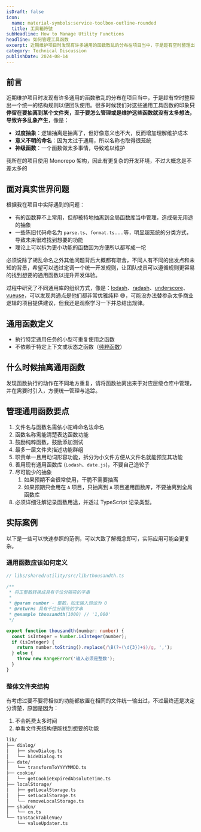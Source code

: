 ```yaml
---
isDraft: false
icon:
  name: material-symbols:service-toolbox-outline-rounded
  title: 工具箱符號
subHeadline: How to Manage Utility Functions
headline: 如何管理工具函数
excerpt: 近期维护项目时发现有许多通用的函数散乱的分布在项目当中，于是趁有空时整理出一个统一的结构规则以便团队使用。很多时候我们对这些通用工具函数的印象只停留在要抽离到某个文件夹，至于要怎么管理或是维护这些函数就没有太多想法，导致许多乱象产生，像是：过度抽象、意义不明的命名、神级函数。
category: Technical Discussion
publishDate: 2024-08-14
---
```


## 前言

近期维护项目时发现有许多通用的函数散乱的分布在项目当中，于是趁有空时整理出一个统一的结构规则以便团队使用。很多时候我们对这些通用工具函数的印象**只停留在要抽离到某个文件夹，至于要怎么管理或是维护这些函数就没有太多想法，导致许多乱象产生**，像是：

- **过度抽象**：逻辑抽离是抽离了，但好像意义也不大，反而增加理解维护成本
- **意义不明的命名**：因为太过于通用，所以名称也取得很笼统
- **神级函数**：一个函数做太多事情，导致难以维护

<Sidenote type="info">我所在的项目使用 Monorepo 架构，因此有更复杂的开发环境，不过大概念是不差太多的</Sidenote>

## 面对真实世界问题

根据我在项目中实际遇到的问题：

- 有的函数算不上常用，但却被特地抽离到全局函数库当中管理，造成毫无用途的抽象
- 一些陈旧代码命名为 `parse.ts`、`format.ts`……等，明显超笼统的分类方式，导致未来很难找到想要的功能
- 理论上可以拆为更小功能的函数因为方便所以都写成一坨

必须说除了胡乱命名之外其他问题背后大概都有取舍，不同人有不同的出发点和未知的背景，希望可以透过定调一个统一开发规则，让团队成员可以遵循规则更容易的找到想要的通用函数以提升开发体验。

过程中研究了不同通用库的组织方式，像是：[lodash](https://github.com/lodash/lodash/tree/main/src)、[radash](https://github.com/sodiray/radash/tree/master/src)、[underscore](https://github.com/jashkenas/underscore/tree/master/modules)、[vueuse](https://github.com/vueuse/vueuse/tree/main/packages/core)，可以发现共通点是他们都非常优雅纯粹 😅，可能没办法替参杂太多商业逻辑的项目提供建议，但我还是观察学习一下并总结出规律。

## 通用函数定义

- 执行特定通用任务的小型可重复使用之函数
- 不依赖于特定上下文或状态之函数（[纯粹函数](/zh-cn/post/why-pure-function/)）

## 什么时候抽离通用函数

发现函数执行的动作在不同地方重复，请将函数抽离出来于对应层级仓库中管理，并在需要时引入，方便统一管理与追踪。

## 管理通用函数要点

1. 文件名与函数名需依小驼峰命名法命名
2. 函数名称需能清楚表达函数功能
3. 鼓励纯粹函数，鼓励添加测试
4. 最多一层文件夹描述功能群组
5. 职责单一且用动词形容功能，拆分为小文件方便从文件名就能预览其功能
6. 善用现有通用函数库 (`Lodash`、`date.js`)，不要自己造轮子
7. 尽可能少的抽象
   1. 如果预期不会很常使用，干脆不需要抽离
   2. 如果预期只会用在 `A` 项目，只抽离到 `A` 项目通用函数库，不要抽离到全局函数库
8. 必须详细注解记录函数用途，并透过 TypeScript 记录类型。

## 实际案例

以下是一些可以快速参照的范例，可以大致了解概念即可，实际应用可能会更复杂。

### 通用函数应该如何定义

```ts
// libs/shared/utility/src/lib/thousandth.ts

/**
 * 将正整数转换成具有千位分隔符的字串
 *
 * @param number - 整数，如无输入预设为 0
 * @returns 具有千位分隔符的字串
 * @example thousandth(1000) // '1,000'
 */

export function thousandth(number: number) {
  const isInteger = Number.isInteger(number);
  if (isInteger) {
    return number.toString().replace(/\B(?=(\d{3})+$)/g, ',');
  } else {
    throw new RangeError('输入必须是整数');
  }
}
```

### 整体文件夹结构

有考虑过要不要将相似的功能都放置在相同的文件统一输出过，不过最终还是决定分清楚，原因是因为：

1. 不会耗费太多时间
2. 单看文件夹结构便能找到想要的功能

```bash
lib/
├── dialog/
│   ├── showDialog.ts
│   └── hideDialog.ts
├── date/
│   └── transformToYYYYMMDD.ts
├── cookie/
│   └── getCookieExpiredAbsoluteTime.ts
├── localStorage/
│   ├── getLocalStorage.ts
│   ├── setLocalStorage.ts
│   └── removeLocalStorage.ts
├── shadcn/
│   └── cn.ts
└── tanstackTableVue/
    └── valueUpdater.ts
```

